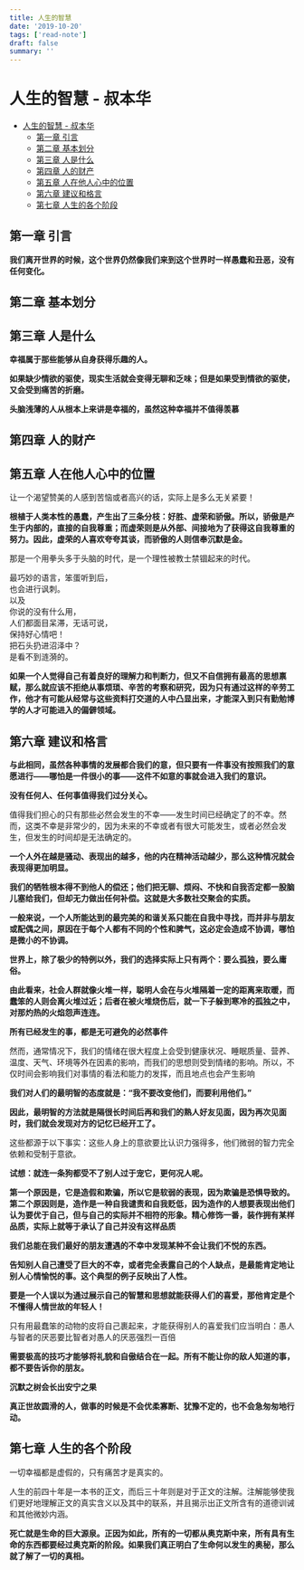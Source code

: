 ```yaml
---
title: 人生的智慧
date: '2019-10-20'
tags: ['read-note']
draft: false
summary: ''
---
```


# 人生的智慧 - 叔本华

- [人生的智慧 - 叔本华](#%e4%ba%ba%e7%94%9f%e7%9a%84%e6%99%ba%e6%85%a7---%e5%8f%94%e6%9c%ac%e5%8d%8e)
  - [第一章 引言](#%e7%ac%ac%e4%b8%80%e7%ab%a0-%e5%bc%95%e8%a8%80)
  - [第二章 基本划分](#%e7%ac%ac%e4%ba%8c%e7%ab%a0-%e5%9f%ba%e6%9c%ac%e5%88%92%e5%88%86)
  - [第三章 人是什么](#%e7%ac%ac%e4%b8%89%e7%ab%a0-%e4%ba%ba%e6%98%af%e4%bb%80%e4%b9%88)
  - [第四章 人的财产](#%e7%ac%ac%e5%9b%9b%e7%ab%a0-%e4%ba%ba%e7%9a%84%e8%b4%a2%e4%ba%a7)
  - [第五章 人在他人心中的位置](#%e7%ac%ac%e4%ba%94%e7%ab%a0-%e4%ba%ba%e5%9c%a8%e4%bb%96%e4%ba%ba%e5%bf%83%e4%b8%ad%e7%9a%84%e4%bd%8d%e7%bd%ae)
  - [第六章 建议和格言](#%e7%ac%ac%e5%85%ad%e7%ab%a0-%e5%bb%ba%e8%ae%ae%e5%92%8c%e6%a0%bc%e8%a8%80)
  - [第七章 人生的各个阶段](#%e7%ac%ac%e4%b8%83%e7%ab%a0-%e4%ba%ba%e7%94%9f%e7%9a%84%e5%90%84%e4%b8%aa%e9%98%b6%e6%ae%b5)

## 第一章 引言

**我们离开世界的时候，这个世界仍然像我们来到这个世界时一样愚蠢和丑恶，没有任何变化。**

## 第二章 基本划分

## 第三章 人是什么

**幸福属于那些能够从自身获得乐趣的人。**

**如果缺少情欲的驱使，现实生活就会变得无聊和乏味；但是如果受到情欲的驱使，又会受到痛苦的折磨。**

**头脑浅薄的人从根本上来讲是幸福的，虽然这种幸福并不值得羡慕**

## 第四章 人的财产

## 第五章 人在他人心中的位置

让一个渴望赞美的人感到苦恼或者高兴的话，实际上是多么无关紧要！

**根植于人类本性的愚蠢，产生出了三条分枝：好胜、虚荣和骄傲。所以，骄傲是产生于内部的，直接的自我尊重；而虚荣则是从外部、间接地为了获得这自我尊重的努力。因此，虚荣的人喜欢夸夸其谈，而骄傲的人则信奉沉默是金。**

那是一个用拳头多于头脑的时代，是一个理性被教士禁锢起来的时代。

最巧妙的语言，笨蛋听到后，  
也会进行讽刺。  
以及  
你说的没有什么用，  
人们都面目呆滞，无话可说，  
保持好心情吧！  
把石头扔进沼泽中？  
是看不到涟漪的。

**如果一个人觉得自己有着良好的理解力和判断力，但又不自信拥有最高的思想禀赋，那么就应该不拒绝从事烦琐、辛苦的考察和研究，因为只有通过这样的辛劳工作，他才有可能从经常与这些资料打交道的人中凸显出来，才能深入到只有勤勉博学的人才可能进入的偏僻领域。**

## 第六章 建议和格言

**与此相同，虽然各种事情的发展都合我们的意，但只要有一件事没有按照我们的意愿进行——哪怕是一件很小的事——这件不如意的事就会进入我们的意识。**

**没有任何人、任何事值得我们过分关心。**

值得我们担心的只有那些必然会发生的不幸——发生时间已经确定了的不幸。然而，这类不幸是非常少的，因为未来的不幸或者有很大可能发生，或者必然会发生，但发生的时间却是无法确定的。

**一个人外在越是骚动、表现出的越多，他的内在精神活动越少，那么这种情况就会表现得更加明显。**

**我们的牺牲根本得不到他人的偿还；他们把无聊、烦闷、不快和自我否定都一股脑儿塞给我们，但却无力做出任何补偿。这就是大多数社交聚会的实质。**

**一般来说，一个人所能达到的最完美的和谐关系只能在自我中寻找，而并非与朋友或配偶之间，原因在于每个人都有不同的个性和脾气，这必定会造成不协调，哪怕是微小的不协调。**

**世界上，除了极少的特例以外，我们的选择实际上只有两个：要么孤独，要么庸俗。**

**由此看来，社会人群就像火堆一样，聪明人会在与火堆隔着一定的距离来取暖，而蠢笨的人则会离火堆过近；后者在被火堆烧伤后，就一下子躲到寒冷的孤独之中，对那灼热的火焰怨声连连。**

**所有已经发生的事，都是无可避免的必然事件**

然而，通常情况下，我们的情绪在很大程度上会受到健康状况、睡眠质量、营养、温度、天气、环境等外在因素的影响，而我们的思想则受到情绪的影响。所以，不仅时间会影响我们对事情的看法和能力的发挥，而且地点也会产生影响

**我们对人们的最明智的态度就是：“我不要改变他们，而要利用他们。”**

**因此，最明智的方法就是隔很长时间后再和我们的熟人好友见面，因为再次见面时，我们就会发现对方的记忆已经开工了。**

这些都源于以下事实：这些人身上的意欲要比认识力强得多，他们微弱的智力完全依赖和受制于意欲。

**试想：就连一条狗都受不了别人过于宠它，更何况人呢。**

**第一个原因是，它是造假和欺骗，所以它是软弱的表现，因为欺骗是恐惧导致的。第二个原因则是，造作是一种自我谴责和自我贬低，因为造作的人想要表现出他们认为要优于自己，但与自己的实际并不相符的形象。精心修饰一番，装作拥有某样品质，实际上就等于承认了自己并没有这样品质**

**我们总能在我们最好的朋友遭遇的不幸中发现某种不会让我们不悦的东西。**

**告知别人自己遭受了巨大的不幸，或者完全表露自己的个人缺点，是最能肯定地让别人心情愉悦的事。这个典型的例子反映出了人性。**

**要是一个人误以为通过展示自己的智慧和思想就能获得人们的喜爱，那他肯定是个不懂得人情世故的年轻人！**

只有用最蠢笨的动物的皮将自己裹起来，才能获得别人的喜爱我们应当明白：愚人与智者的厌恶要比智者对愚人的厌恶强烈一百倍

**需要极高的技巧才能够将礼貌和自傲结合在一起。所有不能让你的敌人知道的事，都不要告诉你的朋友。**

**沉默之树会长出安宁之果**

**真正世故圆滑的人，做事的时候是不会优柔寡断、犹豫不定的，也不会急匆匆地行动。**

## 第七章 人生的各个阶段

一切幸福都是虚假的，只有痛苦才是真实的。

人生的前四十年是一本书的正文，而后三十年则是对于正文的注解。注解能够使我们更好地理解正文的真实含义以及其中的联系，并且揭示出正文所含有的道德训诫和其他微妙内涵。

**死亡就是生命的巨大源泉。正因为如此，所有的一切都从奥克斯中来，所有具有生命的东西都要经过奥克斯的阶段。如果我们真正明白了生命何以发生的奥秘，那么就了解了一切的真相。**
